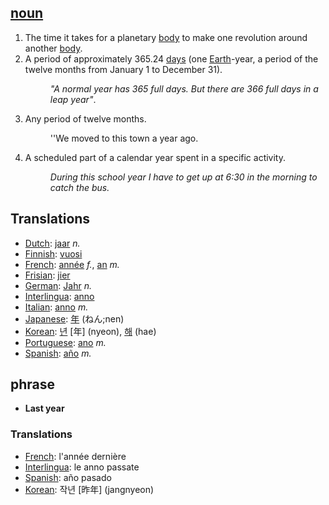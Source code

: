 ==[[noun]]==

# The time it takes for a planetary [[body]] to make one revolution around another [[body]].
# A period of approximately 365.24 [[day]]s (one [[Earth]]-year, a period of  the twelve months from January 1 to December 31).
#:'' "A normal year has 365 full days. But there are 366 full days in a leap year" ''.
#Any period of twelve months. 
#:''We moved to this town a year ago. 
#A scheduled part of a calendar year spent in a specific activity. 
#:''During this school year I have to get up at 6:30 in the morning to catch the bus.''

==Translations==
*[[Dutch]]: [[jaar]] ''n.''
*[[Finnish]]: [[vuosi]]
*[[French]]: [[année]] ''f.'', [[an]] ''m.''
*[[Frisian]]: [[jier]]
*[[German]]: [[Jahr]] ''n.''
*[[Interlingua]]: [[anno]]
*[[Italian]]: [[anno]] ''m.''
*[[Japanese]]: [[年]] (ねん;nen)
*[[Korean]]: [[년]] [年] (nyeon), [[해]] (hae)
*[[Portuguese]]: [[ano]] ''m.''
*[[Spanish]]: [[año]] ''m.''

== phrase ==

*'''Last year'''

===Translations===
*[[French]]: l'année dernière
*[[Interlingua]]: le anno passate
*[[Spanish]]: año pasado
*[[Korean]]: 작년 [昨年] (jangnyeon)